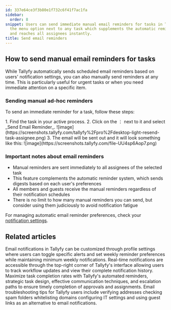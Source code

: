 ```yaml
---
id: 337e64ce3f3b80e1f732c6f41f7ac1fa
sidebar:
  order: 8
snippet: Users can send immediate manual email reminders for tasks in Tallyfy by clicking
  the menu option next to any task which supplements the automatic reminder system
  and reaches all assignees instantly.
title: Send email reminders
---
```


## How to send manual email reminders for tasks

While Tallyfy automatically sends scheduled email reminders based on users' notification settings, you can also manually send reminders at any time. This is particularly useful for urgent tasks or when you need immediate attention on a specific item.

### Sending manual ad-hoc reminders

To send an immediate reminder for a task, follow these steps:

<Steps>
1. Find the task in your active process.
2. Click on the ⋮ next to it and select _Send Email Reminder_.
   ![image](https://screenshots.tallyfy.com/tallyfy%2Fpro%2Fdesktop-light-resend-task-assignee.png)
3. The email will be sent out and it will look something like this:
   ![image](https://screenshots.tallyfy.com/file-UU4sp6Aop7.png)
</Steps>

### Important notes about email reminders

- Manual reminders are sent immediately to all assignees of the selected task
- This feature complements the automatic reminder system, which sends digests based on each user's preferences
- All members and guests receive the manual reminders regardless of their notification schedules
- There is no limit to how many manual reminders you can send, but consider using them judiciously to avoid notification fatigue

For managing automatic email reminder preferences, check your [notification settings](/products/pro/settings/personal-settings/how-can-i-manage-email-notifications-in-tallyfy/).


## Related articles
<CardGrid>
<LinkTitleCard header="<b>Personal Settings > Manage Email Notifications</b>" href="/products/pro/settings/personal-settings/how-can-i-manage-email-notifications-in-tallyfy/" > Email notifications in Tallyfy can be customized through profile settings where users can toggle specific alerts and set weekly reminder preferences while maintaining minimum weekly notifications. </LinkTitleCard>
<LinkTitleCard header="<b>Tracking And Tasks > Check notifications</b>" href="/products/pro/tracking-and-tasks/how-can-i-view-notifications-in-tallyfy/" > Real-time notifications are accessible through the top-right corner of Tallyfy's interface allowing users to track workflow updates and view their complete notification history. </LinkTitleCard>
<LinkTitleCard header="<b>How To > Ensure everyone in your team completes an approval or task</b>" href="/products/pro/tutorials/how-to/ensure-task-completion/" > Maximize task completion rates with Tallyfy's automated reminders, strategic task design, effective communication techniques, and escalation paths to ensure timely completion of approvals and assignments. </LinkTitleCard>
<LinkTitleCard header="<b>Support > Not Receiving Emails from Tallyfy</b>" href="/products/pro/miscellaneous/support/not-receiving-emails-from-tallyfy-how-to-troubleshoot/" > Email troubleshooting tips for Tallyfy users include verifying addresses checking spam folders whitelisting domains configuring IT settings and using guest links as an alternative to email notifications. </LinkTitleCard>
</CardGrid>